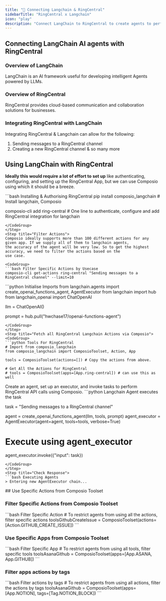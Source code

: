 ```yaml
---
title: "🚀 Connecting Langchain & RingCentral"
sidebarTitle: "RingCentral x Langchain"
icon: "play"
description: "Connect LangChain to RingCentral to create agents to perform tasks using natural language"
---
```


## Connecting LangChain AI agents with RingCentral

### Overview of LangChain

LangChain is an AI framework useful for developing intelligent Agents powered by LLMs.

### Overview of RingCentral

RingCentral provides cloud-based communication and collaboration solutions for businesses.

### Integrating RingCentral with LangChain

Integrating RingCentral & Langchain can allow for the following:

1. Sending messages to a RingCentral channel
2. Creating a new RingCentral channel
& so many more

## Using LangChain with RingCentral

<Steps>
<Step title="Setting Up the Environment">

**Ideally this would require a lot of effort to set up** like authenticating, configuring, and setting up the RingCentral App, but we can use Composio using which it should be a breeze.

<CodeGroup>
```bash Installing & Authorising RingCentral
pip install composio_langchain # Install langchain, Composio 

composio-cli add ring-central # One line to authenticate, configure and add RingCentral integration for langchain
```
</CodeGroup>
</Step>
<Step title="Filter Actions">
Composio ideally supports more than 100 different actions for any given app. If we supply all of them to langchain agents, 
the accuracy of the agent will be very low. So to get the highest accuracy, we need to filter the actions based on the 
use case.

<CodeGroup>
```bash Filter Specific Actions by Usecase
composio-cli get-actions ring-central "Sending messages to a RingCentral channel" --limit=10
```
</CodeGroup>

</Step>
<Step title="Import Base Packages">

<CodeGroup>
```python Initialise Imports
from langchain.agents import create_openai_functions_agent, AgentExecutor
from langchain import hub
from langchain_openai import ChatOpenAI


llm = ChatOpenAI()

prompt = hub.pull("hwchase17/openai-functions-agent")
```
</CodeGroup>
</Step>
<Step title="Fetch all RingCentral Langchain Actions via Composio">
<CodeGroup>
```python Tools For RingCentral
# Import from composio_langchain
from composio_langchain import ComposioToolset, Action, App

tools = ComposioToolset(actions=[]) # Copy the actions from above. 

# Get All the Actions for RingCentral
# tools = ComposioToolset(apps=[App.ring-central]) # can use this as well
```
</CodeGroup>
</Step>
<Step title="Execute the Agent">
Create an agent, set up an executor, and invoke tasks to perform RingCentral API calls using Composio. 
<CodeGroup>
```python Langchain Agent executes the task

task = "Sending messages to a RingCentral channel"

agent = create_openai_functions_agent(llm, tools, prompt)
agent_executor = AgentExecutor(agent=agent, tools=tools, verbose=True)

# Execute using agent_executor
agent_executor.invoke({"input": task})
```
</CodeGroup>
</Step>
<Step title="Check Response">
```bash Executing Agents
> Entering new AgentExecutor chain...
```
</Step>
</Steps>
## Use Specific Actions from Composio Toolset

### Filter Specific Actions from Composio Toolset

<CodeGroup>
```bash Filter Specific Action
# To restrict agents from using all the actions, filter specific actions
toolsGithubCreateIssue = ComposioToolset(actions=[Action.GITHUB_CREATE_ISSUE])
```
</CodeGroup>

### Use Specific Apps from Composio Toolset
<CodeGroup>
```bash Filter Specific App
# To restrict agents from using all tools, filter specific tools
toolsAsanaGithub = ComposioToolset(apps=[App.ASANA, App.GITHUB])
```
</CodeGroup>

### Filter apps actions by tags 
<CodeGroup>
```bash Filter actions by tags
# To restrict agents from using all actions, filter the actions by tags
toolsAsanaGithub = ComposioToolset(apps=[App.NOTION], tags=[Tag.NOTION_BLOCK])
```
</CodeGroup>

